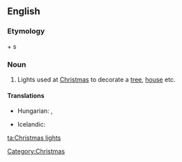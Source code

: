 ==English==

===Etymology===
{{derv|en|Christmas}} + {{derv|en|light|pos=noun}}s

===Noun===
{{en-plural noun|[[Christmas]] [[lights]]}}

# Lights used at [[Christmas]] to decorate a [[tree]], [[house]] etc.

====Translations====
{{trans-top|Christmas lights}}
* Hungarian: {{t-|hu|karácsonyfaégő}}, {{t|hu|karácsonyi kivilágítás}}
{{trans-mid}}
* Icelandic: {{t|is|jólaljós|n}}
{{trans-bottom}}

[[Category:Christmas]]

[[ta:Christmas lights]]